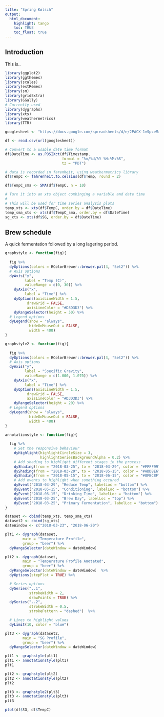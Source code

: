 ```yaml
---
title: "Spring Kølsch"
output:
  html_document:
    highlight: tango
    toc: TRUE
    toc_float: true
---
```


## Introduction

This is..


```r
library(ggplot2)
library(ggthemes)
library(scales)
library(extRemes)
library(sm)
library(gridExtra)
library(GGally)
# Currently used
library(dygraphs)
library(xts)
library(weathermetrics)
library(TTR)
```

```r
googlesheet <- "https://docs.google.com/spreadsheets/d/e/2PACX-1vSpzeMxrRBuTp18pYVro9t13JVyxNPAWZwdYaK8n4s5A-AfMBXMAG6GH37j-ri2LTEeaEDvpUhWPNuT/pub?gid=0&single=true&output=csv"

df <- read.csv(url(googlesheet))
```

```r
# Convert to a usable date time format
df$DateTime <- as.POSIXct(df$Timestamp, 
                          format = "%m/%d/%Y %H:%M:%S",
                          tz = "PDT")

# data is recorded in farenheit, using weathermetrics library
df$TempC <- fahrenheit.to.celsius(df$Temp, round = 2)

df$TempC_sma <- SMA(df$TempC, n = 10)

# Turn it into an xts object combinging a variable and date time
#
# This will be used for time series analysis plots
temp_xts <- xts(df$TempC, order.by = df$DateTime)
temp_sma_xts <- xts(df$TempC_sma, order.by = df$DateTime)
sg_xts <- xts(df$SG, order.by = df$DateTime)
```

## Brew schedule

A quick fermentation followed by a long lagering period.

```r
graphstyle <- function(fig){
  
  fig %>%
  dyOptions(colors = RColorBrewer::brewer.pal(3, "Set2")) %>%
  # Axis options
  dyAxis("y", 
         label = "Temp (C)", 
         valueRange = c(0, 30)) %>%
    dyAxis("x", 
         label = "Time") %>%
    dyOptions(axisLineWidth = 1.5,
          drawGrid = FALSE,
          axisLineColor = "#D3D3D3") %>%
    dyRangeSelector(height = 50) %>%
  # Legend options
  dyLegend(show = "always", 
           hideOnMouseOut = FALSE,
           width = 400)
}

graphstyle2 <- function(fig){
  
  fig %>%
  dyOptions(colors = RColorBrewer::brewer.pal(3, "Set2")) %>%
  # Axis options
  dyAxis("y", 
         label = "Specific Gravity", 
         valueRange = c(1.000, 1.070)) %>%
    dyAxis("x",
         label = "Time") %>%
    dyOptions(axisLineWidth = 1.5,
          drawGrid = FALSE,
          axisLineColor = "#D3D3D3") %>%
    dyRangeSelector(height = 20) %>%
  # Legend options
  dyLegend(show = "always", 
           hideOnMouseOut = FALSE,
           width = 400)
}

annotationstyle <- function(fig){
  
  fig %>%  
    # Set the responsive behaviour
    dyHighlight(highlightCircleSize = 3, 
                highlightSeriesBackgroundAlpha = 0.2) %>%
    # Add shading to highlight different stages in the process
    dyShading(from = "2018-03-25", to = "2018-03-29", color = "#FFFF99") %>%
    dyShading(from = "2018-03-29", to = "2018-05-15", color = "#ADD8E6") %>%
    dyShading(from = "2018-05-15", to = "2018-06-15", color = "#8FBC8F") %>%
    # Add events to highlight when something occured
    dyEvent("2018-03-29", "Reduce Temp", labelLoc = "bottom") %>%
    dyEvent("2018-05-15", "Conditioning", labelLoc = "bottom") %>%
    dyEvent("2018-06-15", "Drinking Time", labelLoc = "bottom") %>%
    dyEvent("2018-03-25", "Brew Day", labelLoc = "top") %>%
    dyEvent("2018-03-25", "Primary Fermentation", labelLoc = "bottom")
}
```

```r
dataset <- cbind(temp_xts, temp_sma_xts)
dataset2 <- cbind(sg_xts)
dateWindow <- c("2018-03-23", "2018-06-20")

plt1 <- dygraph(dataset,
        main = "Temperature Profile",
        group = "beer") %>%
  dyRangeSelector(dateWindow = dateWindow)

plt2 <- dygraph(dataset,
        main = "Temperature Profile Anotated",
        group = "beer") %>% 
  dyRangeSelector(dateWindow = dateWindow)  %>%
  dyOptions(stepPlot = TRUE) %>%

  # Series options
  dySeries("..1", 
           strokeWidth = 2, 
           drawPoints = TRUE) %>%
  dySeries("..2", 
           strokeWidth = 0.5, 
           strokePattern = "dashed")  %>%

  # Lines to highlight values
  dyLimit(10, color = "blue")

plt3 <- dygraph(dataset2,
        main = "SG Profile",
        group = "beer") %>%
  dyRangeSelector(dateWindow = dateWindow)

plt1 <- graphstyle(plt1)
plt1 <- annotationstyle(plt1)
plt1

plt2 <- graphstyle(plt2)
plt2 <- annotationstyle(plt2)
plt2

plt3 <- graphstyle2(plt3)
plt3 <- annotationstyle(plt3)
plt3

```

```r
plot(df$SG, df$TempC)
```


